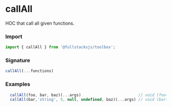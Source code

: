 # callAll

HOC that call all given functions.

### Import
```typescript copy
import { callAll } from '@fullstacksjs/toolbox';
```

### Signature
```typescript copy
callAll(...functions)
```

### Examples
```typescript copy
  callAll(foo, bar, baz)(...args)                         // void (foo(...args), bar(...args), baz(...args));
  callAll(bar,'string', 5, null, undefined, baz)(...args) // void (bar(...args), baz(...args));
```


